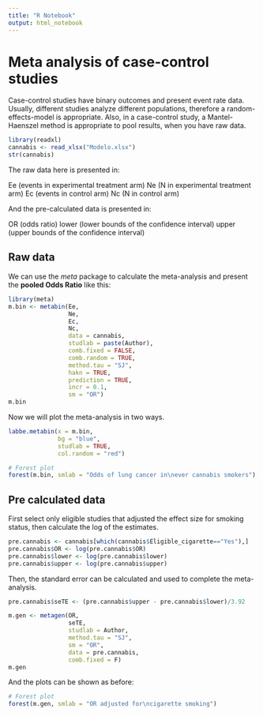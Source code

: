 ---
title: "R Notebook"
output: html_notebook
---

# Meta analysis of case-control studies

Case-control studies have binary outcomes and present event rate data. Usually, different studies analyze different populations, therefore a random-effects-model is appropriate. Also, in a case-control study, a Mantel-Haenszel method is appropriate to pool results, when you have raw data.

```{r}
library(readxl)
cannabis <- read_xlsx("Modelo.xlsx")
str(cannabis)
```

The raw data here is presented in:

Ee (events in experimental treatment arm)
Ne (N in experimental treatment arm)
Ec (events in control arm)
Nc (N in control arm)

And the pre-calculated data is presented in:

OR (odds ratio)
lower (lower bounds of the confidence interval)
upper (upper bounds of the confidence interval)

## Raw data

We can use the *meta* package to calculate the meta-analysis and present the **pooled Odds Ratio** like this:

```{r}
library(meta)
m.bin <- metabin(Ee,
                 Ne,
                 Ec,
                 Nc,
                 data = cannabis,
                 studlab = paste(Author),
                 comb.fixed = FALSE,
                 comb.random = TRUE,
                 method.tau = "SJ",
                 hakn = TRUE,
                 prediction = TRUE,
                 incr = 0.1,
                 sm = "OR")
m.bin
```

Now we will plot the meta-analysis in two ways.

```{r}
labbe.metabin(x = m.bin,
              bg = "blue",
              studlab = TRUE,
              col.random = "red")

# Forest plot
forest(m.bin, smlab = "Odds of lung cancer in\never cannabis smokers")
```

## Pre calculated data

First select only eligible studies that adjusted the effect size for smoking status, then calculate the log of the estimates.
```{r}
pre.cannabis <- cannabis[which(cannabis$Eligible_cigarette=="Yes"),]
pre.cannabis$OR <- log(pre.cannabis$OR)
pre.cannabis$lower <- log(pre.cannabis$lower)
pre.cannabis$upper <- log(pre.cannabis$upper)
```

Then, the standard error can be calculated and used to complete the meta-analysis.
```{r}
pre.cannabis$seTE <- (pre.cannabis$upper - pre.cannabis$lower)/3.92

m.gen <- metagen(OR,
                 seTE,
                 studlab = Author,
                 method.tau = "SJ",
                 sm = "OR",
                 data = pre.cannabis,
                 comb.fixed = F)
m.gen
```

And the plots can be shown as before:

```{r}
# Forest plot
forest(m.gen, smlab = "OR adjusted for\ncigarette smoking")
```

